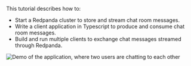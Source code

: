 This tutorial describes how to:

- Start a Redpanda cluster to store and stream chat room messages.
- Write a client application in Typescript to produce and consume chat room messages.
- Build and run multiple clients to exchange chat messages streamed through Redpanda.

![Demo of the application, where two users are chatting to each other](/img/chat-room.gif)
